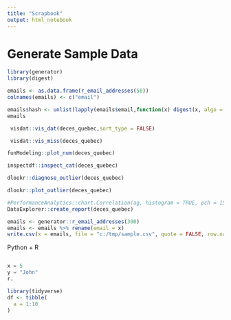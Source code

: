 ---
title: "Scrapbook"
output: html_notebook
---

# Generate Sample Data #  

```{r}
library(generator)
library(digest)
```

```{r}
emails <- as.data.frame(r_email_addresses(50))
colnames(emails) <- c("email")
```


```{r}
emails$hash <- unlist(lapply(emails$email,function(x) digest(x, algo = c("sha256"))))
emails
```


```{r}
 visdat::vis_dat(deces_quebec,sort_type = FALSE) 
```

```{r}
 visdat::vis_miss(deces_quebec)
```

```{r}
funModeling::plot_num(deces_quebec)
```

```{r}
inspectdf::inspect_cat(deces_quebec)
```

```{r}
dlookr::diagnose_outlier(deces_quebec)
```

```{r}
dlookr::plot_outlier(deces_quebec)
```

```{r}
#PerformanceAnalytics::chart.Correlation(ag, histogram = TRUE, pch = 15)
DataExplorer::create_report(deces_quebec)
```

```{r}
emails <- generator::r_email_addresses(300)
emails <- emails %>% rename(email = x)
write.csv(x = emails, file = "c:/tmp/sample.csv", quote = FALSE, row.names = FALSE)
```

Python + R

```{r}
```

```{python}
x = 5
y = "John"
r.
```
```{r}
library(tidyverse)
df <- tibble(
  a = 1:10
)
```

